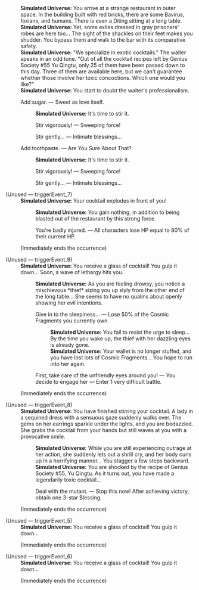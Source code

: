 {{Dialogue Start}}
:'''Simulated Universe:''' You arrive at a strange restaurant in outer space. In the building built with red bricks, there are some Bavirus, foxians, and humans. There is even a Diting sitting at a long table.
:'''Simulated Universe:''' Yet, some exiles dressed in gray prisoners' robes are here too... The sight of the shackles on their feet makes you shudder. You bypass them and walk to the bar with its comparative safety.
:'''Simulated Universe:''' "We specialize in exotic cocktails." The waiter speaks in an odd tone. "Out of all the cocktail recipes left by Genius Society #55 Yu Qingtu, only 25 of them have been passed down to this day. Three of them are available here, but we can't guarantee whether those involve her toxic concoctions. Which one would you like?"
:'''Simulated Universe:''' You start to doubt the waiter's professionalism.
:{{DIcon|Star}} Add sugar. &mdash; Sweet as love itself.
::'''Simulated Universe:''' It's time to stir it.
::{{DIcon|Star}} Stir vigorously! &mdash; Sweeping force!
::{{DIcon|Star}} Stir gently... &mdash; Intimate blessings...
:{{DIcon|Star}} Add toothpaste. &mdash; Are You Sure About That?
::'''Simulated Universe:''' It's time to stir it.
::{{DIcon|Star}} Stir vigorously! &mdash; Sweeping force!
::{{DIcon|Star}} Stir gently... &mdash; Intimate blessings...

;(Unused &mdash; triggerEvent_7)
:'''Simulated Universe:''' Your cocktail explodes in front of you!
::'''Simulated Universe:''' You gain nothing, in addition to being blasted out of the restaurant by this strong force.
::{{DIcon|Star}} You're badly injured. &mdash; All characters lose HP equal to 80% of their current HP.
:;(Immediately ends the occurrence)

;(Unused &mdash; triggerEvent_9)
:'''Simulated Universe:''' You receive a glass of cocktail! You gulp it down... Soon, a wave of lethargy hits you.
::'''Simulated Universe:''' As you are feeling drowsy, you notice a mischievous *thief* sizing you up slyly from the other end of the long table... She seems to have no qualms about openly showing her evil intentions.
::{{DIcon|Star}} Give in to the sleepiness... &mdash; Lose 50% of the Cosmic Fragments you currently own.
:::'''Simulated Universe:''' You fail to resist the urge to sleep... By the time you wake up, the thief with her dazzling eyes is already gone.
:::'''Simulated Universe:''' Your wallet is no longer stuffed, and you have lost lots of Cosmic Fragments... You hope to run into her again.
::{{DIcon|Star}} First, take care of the unfriendly eyes around you! &mdash; You decide to engage her &mdash; Enter 1 very difficult battle.
:;(Immediately ends the occurrence)

;(Unused &mdash; triggerEvent_8)
:'''Simulated Universe:''' You have finished stirring your cocktail. A lady in a sequined dress with a sensuous gaze suddenly walks over. The gems on her earrings sparkle under the lights, and you are bedazzled. She grabs the cocktail from your hands but still waves at you with a provocative smile.
::'''Simulated Universe:''' While you are still experiencing outrage at her action, she suddenly lets out a shrill cry, and her body curls up in a horrifying manner... You stagger a few steps backward.
::'''Simulated Universe:''' You are shocked by the recipe of Genius Society #55, Yu Qingtu. As it turns out, you have made a legendarily toxic cocktail...
::{{DIcon|Star}} Deal with the mutant. &mdash; Stop this now! After achieving victory, obtain one 3-star Blessing.
:;(Immediately ends the occurrence)

;(Unused &mdash; triggerEvent_5)
:'''Simulated Universe:''' You receive a glass of cocktail! You gulp it down...
:;(Immediately ends the occurrence)

;(Unused &mdash; triggerEvent_6)
:'''Simulated Universe:''' You receive a glass of cocktail! You gulp it down...
:;(Immediately ends the occurrence)
{{Dialogue End}}